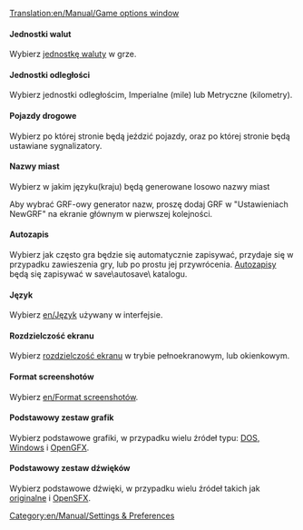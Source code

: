 [[Translation:en/Manual/Game options window]]

====Jednostki walut====
Wybierz [[pl/Archive/Manual/Settings/Waluta|jednostkę waluty]] w grze.

====Jednostki odległości====
Wybierz jednostki odległościm, Imperialne (mile) lub Metryczne (kilometry).

====Pojazdy drogowe====
Wybierz po której stronie będą jeździć pojazdy, oraz po której stronie będą ustawiane sygnalizatory.

====Nazwy miast====
Wybierz w jakim języku(kraju) będą generowane losowo nazwy miast

Aby wybrać GRF-owy generator nazw, proszę dodaj GRF w "Ustawieniach NewGRF" na ekranie głównym w pierwszej kolejności.

====Autozapis====
Wybierz jak często gra będzie się automatycznie zapisywać, przydaje się w przypadku zawieszenia gry, lub po prostu jej przywrócenia. [[en/Autozapis|Autozapisy]] będą się zapisywać w save\autosave\ katalogu.

====Język====
Wybierz [[en/Język]] używany w interfejsie.

====Rozdzielczość ekranu====
Wybierz [[en/Rozdzielczość|rozdzielczość ekranu]] w trybie pełnoekranowym, lub okienkowym.

====Format screenshotów====
Wybierz [[en/Format screenshotów]].

====Podstawowy zestaw grafik====
Wybierz podstawowe grafiki, w przypadku wielu źródeł typu: [[pl/Archive/Manual/FAQ Instalacji#what-files-do-i-need-from-ttd|DOS, Windows]] i [[en/Archive/Community/Graphics Replacement|OpenGFX]].

====Podstawowy zestaw dźwięków====
Wybierz podstawowe dźwięki, w przypadku wielu źródeł takich jak [[pl/Archive/Manual/FAQ Instalacji#what-files-do-i-need-from-ttd|originalne]] i [[en/Archive/Community/Sound Effects Replacement|OpenSFX]].


[[Category:en/Manual/Settings & Preferences]]
